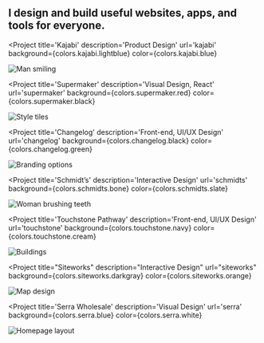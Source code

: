 

<SEO title="Interactive Designer & UX Engineer" />

<Container width={sizes.large}>

<Box maxWidth={sizes.small} mx='auto'>

## I design and build useful websites, apps, and tools for everyone.

</Box>

</Container>

<Container text width={sizes.large}>
<Box sx={{
  display: 'grid',
  gridTemplateColumns: ['1fr', 'repeat(2, 1fr)'],
  gridGap: [4, 5],
  alignItems: 'center',
  mx: 'auto',
  my: [0, 3, 6]
}}>

<Project
  title='Kajabi'
  description='Product Design'
  url='kajabi'
  background={colors.kajabi.lightblue}
  color={colors.kajabi.blue}
>

![Man smiling](../images/kajabi/kajabi-welcome-alt.png)

</Project>

<Project
  title='Supermaker'
  description='Visual Design, React'
  url='supermaker'
  background={colors.supermaker.red}
  color={colors.supermaker.black}
>

![Style tiles](../images/supermaker/style-tiles-4b.jpg)

</Project>

<Project
  title='Changelog'
  description='Front-end, UI/UX Design'
  url='changelog'
  background={colors.changelog.black}
  color={colors.changelog.green}
>

![Branding options](../images/changelog/podcasts-brand.jpg)

</Project>

<Project
  title='Schmidt’s'
  description='Interactive Design'
  url='schmidts'
  background={colors.schmidts.bone}
  color={colors.schmidts.slate}
>

![Woman brushing teeth](../images/schmidts/woman-smile.jpg)

</Project>

<Project
  title='Touchstone Pathway'
  description='Front-end, UI/UX Design'
  url='touchstone'
  background={colors.touchstone.navy}
  color={colors.touchstone.cream}
>

![Buildings](../images/touchstone/featured.jpg)

</Project>

<Project
  title="Siteworks"
  description="Interactive Design"
  url="siteworks"
  background={colors.siteworks.darkgray}
  color={colors.siteworks.orange}
>

![Map design](../images/siteworks/map-2.png)

</Project>

<Project
  title='Serra Wholesale'
  description='Visual Design'
  url='serra'
  background={colors.serra.blue}
  color={colors.serra.white}
>

![Homepage layout](../images/serra/wholesale-page-3.jpg)

</Project>

</Box>
</Container>
